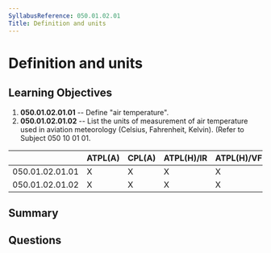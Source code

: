 ```yaml
---
SyllabusReference: 050.01.02.01
Title: Definition and units
---
```


# Definition and units

## Learning Objectives

1. **050.01.02.01.01** -- Define "air temperature".
2. **050.01.02.01.02** -- List the units of measurement of air temperature used
   in aviation meteorology (Celsius, Fahrenheit, Kelvin). (Refer to Subject 050
   10 01 01.

|                 | ATPL(A) | CPL(A) | ATPL(H)/IR | ATPL(H)/VFR | CPL(H) | IR  | CBIR(A) |
| --------------- | ------- | ------ | ---------- | ----------- | ------ | --- | ------- |
| 050.01.02.01.01 | X       | X      | X          | X           | X      | X   | X       |
| 050.01.02.01.02 | X       | X      | X          | X           | X      | X   | X       |

## Summary

## Questions
